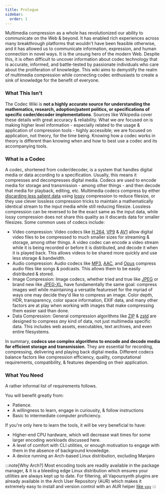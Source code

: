 ```yaml
---
title: Prologue
sidebar:
  order: 1
---
```


Multimedia compression as a whole has revolutionized our ability to communicate on the Web & beyond. It has enabled rich experiences across many breakthrough platforms that wouldn't have been feasible otherwise, and it has allowed us to communicate information, expression, and human connection in novel ways. It is the unsung hero of the modern Web. Despite this, it is often difficult to uncover information about codec technology that is accurate, informed, and battle-tested by passionate individuals who care about the proliferation of knowledge. This wiki aims to demystify the realm of multimedia compression while connecting codec enthusiasts to create a sink of knowledge for the benefit of everyone.

### What This Isn't

The Codec Wiki is **not a highly accurate source for understanding the mathematics, research, adoption/patent politics, or specifications of specific coder/decoder implementations**. Sources like Wikipedia cover these details with great accuracy & reliability. What we _are_ focused on is making higher level information - especially related to the usage & application of compression tools - highly accessible; we are focused on application, not theory, for the time being. Knowing how a codec works in theory is different than knowing when and how to best use a codec and its accompanying tools.

### What is a Codec

A codec, shortened from coder/decoder, is a system that handles digital media or data according to a specification. Usually, this means it compresses and decompresses digital media. Codecs are used to encode media for storage and transmission - among other things - and then decode that media for playback, editing, etc. Multimedia codecs compress by either [discarding less salient data](../introduction/psychovisual.mdx) using [lossy](../introduction/video-artifacts.mdx) compression to reduce filesize, or they use clever lossless compression tricks to maintain a mathematically identical stream to the input media while still reducing filesize. Lossless compression can be reversed to be the exact same as the input data, while lossy compression does not share this quality as it discards data for smaller filesizes. Some common uses of codecs include:

- Video compression: Video codecs like [H.264](../video/AVC.mdx), [VP9](../video/VP9.mdx) & [AV1](../video/AV1.mdx) allow digital video files to be compressed to much smaller sizes for streaming & storage, among other things. A video codec can encode a video stream while it is being recorded or before it is distributed, and decode it when it is played back. This allows videos to be shared more quickly and use less storage & bandwidth.
- Audio compression: Audio codecs like [MP3](../audio/MP3.mdx), [AAC](../audio/AAC.mdx), and [Opus](../audio/Opus.mdx) compress audio files like songs & podcasts. This allows them to be easily distributed & stored.
- Image Compression: Image codecs, whether tried and true like [JPEG](../images/JPEG.mdx) or brand new like [JPEG-XL](../images/JXL.mdx), have fundamentally the same goal: compress images well while maintaining a versatile featureset for the myriad of ways one may decide they'd like to compress an image. Color depth, HDR, transparency, color space information, EXIF data, and many other factors are at play when working with images that make compressing them easier said than done.
- Data Compression: General compression algorithms like [ZIP](../data/zip.mdx) & [zstd](../data/zstd.mdx) are designed to compress _any_ kind of data, not just multimedia specific data. This includes web assets, executables, text archives, and even entire filesystems.

In summary, **codecs use complex algorithms to encode and decode media for efficient storage and transmission**. They are essential for recording, compressing, delivering and playing back digital media. Different codecs balance factors like compression efficiency, quality, computational requirements, compatibility, & features depending on their application.

### What You Need

A rather informal list of requirements follows.

You will benefit greatly from:

- Patience.
- A willingness to learn, engage in curiousity, & follow instructions
- Basic to intermediate computer proficiency.

If you're only here to learn the tools, it will be very beneficial to have:

- Higher-end CPU hardware, which will decrease wait times for some larger encoding workloads discussed here.
- A level of comfort with CLI utilities, or enough motivation to engage with them in the absence of background knowledge.
- A device running an Arch-based Linux distribution, excluding Manjaro

:::note[Why Arch?]
Most encoding tools are readily available in the package manager, & it is a bleeding edge Linux distribution which ensures your utilities are always kept up to date. For filtering, all Vapoursynth plugins are already available in the Arch User Repository (AUR) which makes it extremely easy to install and version control with an AUR helper [like `yay`](https://github.com/Jguer/yay)
:::
